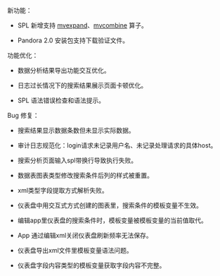新功能：

* SPL 新增支持 [mvexpand](/express/manual/6495/mvexpand)、[mvcombine](/express/manual/6496/mvcombine) 算子。

* Pandora 2.0 安装包支持下载验证文件。


功能优化：

* 数据分析结果导出功能交互优化。

* 日志过长情况下的搜索结果展示页面卡顿优化。

* SPL 语法错误检查和语法提示。




Bug 修复：

* 搜索结果显示数据条数但未显示实际数据。

* 审计日志规范化：login请求未记录用户名、未记录处理请求的具体host。

* 搜索分析页面输入spl带换行导致执行失败。

* 数据表图表类型修改搜索条件后列的样式被重置。

* xml类型字段提取方式解析失败。

* 仪表盘中用交互式方式创建的图表里，搜索条件的模板变量不生效。

* 编辑app里仪表盘的搜索条件时，模板变量被模板变量的当前值取代。

* App 通过编辑xml关闭仪表盘刷新频率无法保存。

* 仪表盘导出xml文件里模板变量语法问题。

* 仪表盘字段内容类型的模板变量获取字段内容不完整。
